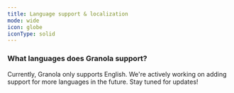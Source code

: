 ---
title: Language support & localization
mode: wide
icon: globe
iconType: solid
---

### What languages does Granola support?
  Currently, Granola only supports English. We're actively working on adding
  support for more languages in the future. Stay tuned for updates!

